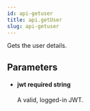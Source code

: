 ```yaml
---
id: api-getuser
title: api.getUser
slug: api-getuser
---
```



Gets the user details.



## Parameters


<ul className="method-list-group">
  
<li className="method-list-item">
  <h4 className="method-list-item-label">
    <span className="method-list-item-label-name">
      jwt
    </span>
    <span className="method-list-item-label-badge required">
      required
    </span>
    <span className="method-list-item-validation">
      string
    </span>
  </h4>
  <div class="method-list-item-description">

A valid, logged-in JWT.
  
  </div>
  
</li>

</ul>